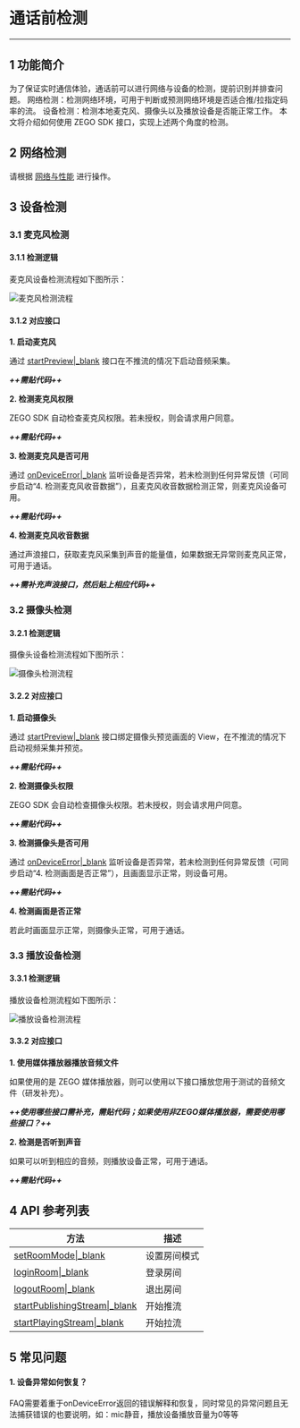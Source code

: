 # 通话前检测

---

## 1 功能简介

为了保证实时通信体验，通话前可以进行网络与设备的检测，提前识别并排查问题。
网络检测：检测网络环境，可用于判断或预测网络环境是否适合推/拉指定码率的流。
设备检测：检测本地麦克风、摄像头以及播放设备是否能正常工作。
本文将介绍如何使用 ZEGO SDK 接口，实现上述两个角度的检测。


## 2 网络检测

请根据 [网络与性能](#6642) 进行操作。


## 3 设备检测


### 3.1 麦克风检测

#### 3.1.1 检测逻辑
麦克风设备检测流程如下图所示：

![麦克风检测流程](/Pics/Common/ZegoExpressEngine/Microphone_detection.png)

#### 3.1.2 对应接口

**1. 启动麦克风**

通过 [startPreview\|_blank](/article/api?doc=Express_Video_SDK_API~ObjectiveC_ios~class~zego-express-engine&jumpType=route#start-preview) 接口在不推流的情况下启动音频采集。

***++需贴代码++***

**2. 检测麦克风权限**

ZEGO SDK 自动检查麦克风权限。若未授权，则会请求用户同意。

***++需贴代码++***

**3. 检测麦克风是否可用**

通过 [onDeviceError\|_blank](/article/api?doc=Express_Video_SDK_API~ObjectiveC_ios~protocol~zego-event-handler&jumpType=route#on-device-error-device-name) 监听设备是否异常，若未检测到任何异常反馈（可同步启动“4. 检测麦克风收音数据”），且麦克风收音数据检测正常，则麦克风设备可用。

***++需贴代码++***

**4. 检测麦克风收音数据**

通过声浪接口，获取麦克风采集到声音的能量值，如果数据无异常则麦克风正常，可用于通话。

***++需补充声浪接口，然后贴上相应代码++***


### 3.2 摄像头检测   

#### 3.2.1 检测逻辑

摄像头设备检测流程如下图所示：

![摄像头检测流程](/Pics/Common/ZegoExpressEngine/Camera_detection.png)


#### 3.2.2 对应接口

**1. 启动摄像头** 

通过 [startPreview\|_blank](/article/api?doc=Express_Video_SDK_API~ObjectiveC_ios~class~zego-express-engine&jumpType=route#start-preview) 接口绑定摄像头预览画面的 View，在不推流的情况下启动视频采集并预览。

***++需贴代码++***

**2. 检测摄像头权限**

ZEGO SDK 会自动检查摄像头权限。若未授权，则会请求用户同意。

***++需贴代码++***

**3. 检测摄像头是否可用**

通过 [onDeviceError\|_blank](/article/api?doc=Express_Video_SDK_API~ObjectiveC_ios~protocol~zego-event-handler&jumpType=route#on-device-error-device-name) 监听设备是否异常，若未检测到任何异常反馈（可同步启动“4. 检测画面是否正常”），且画面显示正常，则设备可用。

***++需贴代码++***

**4. 检测画面是否正常**

若此时画面显示正常，则摄像头正常，可用于通话。


### 3.3 播放设备检测   

#### 3.3.1 检测逻辑

播放设备检测流程如下图所示：

![播放设备检测流程](/Pics/Common/ZegoExpressEngine/Playback_device_detection.png)

#### 3.3.2 对应接口

**1. 使用媒体播放器播放音频文件** 

如果使用的是 ZEGO 媒体播放器，则可以使用以下接口播放您用于测试的音频文件（研发补充）。

***++使用哪些接口需补充，需贴代码；如果使用非ZEGO媒体播放器，需要使用哪些接口？++***

**2. 检测是否听到声音**

如果可以听到相应的音频，则播放设备正常，可用于通话。

***++需贴代码++***


## 4 API 参考列表

| 方法 | 描述 |
|----|----|
|[setRoomMode\|_blank](@setRoomMode)|设置房间模式|
|[loginRoom\|_blank](@loginRoom)|登录房间|
|[logoutRoom\|_blank](@logoutRoom)|退出房间|
|[startPublishingStream\|_blank](/article/api?doc=Express_Video_SDK_API~ObjectiveC_ios~class~zego-express-engine&jumpType=route#start-publishing-stream-config-channel)|开始推流|
|[startPlayingStream\|_blank](/article/api?doc=Express_Video_SDK_API~ObjectiveC_ios~class~zego-express-engine&jumpType=route#start-playing-stream-canvas-config)|开始拉流|


## 5 常见问题

#### 1. 设备异常如何恢复？

FAQ需要着重于onDeviceError返回的错误解释和恢复，同时常见的异常问题且无法捕获错误的也要说明，如：mic静音，播放设备播放音量为0等等
